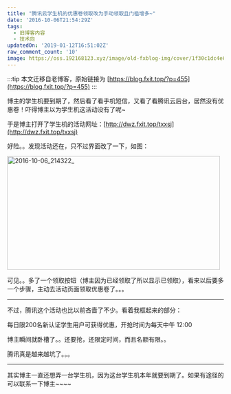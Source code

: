 ```yaml
---
title: "腾讯云学生机的优惠卷领取改为手动领取且门槛增多~"
date: '2016-10-06T21:54:29Z'
tags:
  - 旧博客内容
  - 技术向
updatedOn: '2019-01-12T16:51:02Z'
raw_comment_count: '10'
image: https://oss.192168123.xyz/image/old-fxblog-img/cover/1f30c1dc4e657efff712759c0764f330.png
---
```


:::tip
本文迁移自老博客，原始链接为 [https://blog.fxit.top/?p=455](https://blog.fxit.top/?p=455)
:::

博主的学生机要到期了，然后看了看手机短信，又看了看腾讯云后台，居然没有优惠卷！吓得博主以为学生机这活动没有了呢~

于是博主打开了学生机的活动网址：[http://dwz.fxit.top/txxsj](http://dwz.fxit.top/txxsj)

好险。。发现活动还在，只不过界面改了一下，如图：

<img  src="https://oss.192168123.xyz/image/old-fxblog-img/57cfddb1e38b5c7319d9be2853b03e97.png" alt="2016-10-06_214322_" width="495" height="264" />

可见。。多了一个领取按钮（博主因为已经领取了所以显示已领取），看来以后要多一个步骤，主动去活动页面领取优惠卷了。。。

<hr />

不过，腾讯这个活动也比以前吝啬了不少。看着我框起来的部分：

每日限200名新认证学生用户可获得优惠，开抢时间为每天中午 12:00

博主瞬间就卧槽了。。还要抢，还限定时间，而且名额有限。。

腾讯真是越来越坑了。。。

<hr />

其实博主一直还想弄一台学生机，因为这台学生机本年就要到期了。如果有途径的可以联系一下博主~~~~
